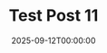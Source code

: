 ---
title: "Test Post 11"
date: "2025-09-12T00:00:00"
tags: ["devlog", "misc"]
draft: false
slug: "test-post-11"
---